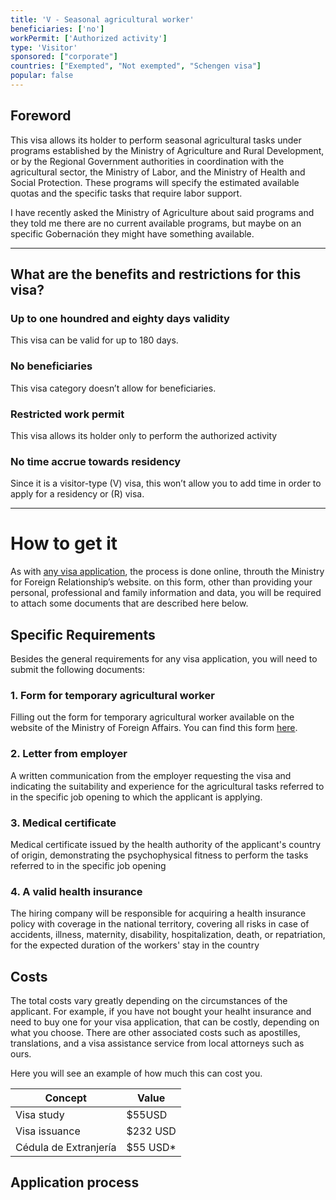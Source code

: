 ```yaml
---
title: 'V - Seasonal agricultural worker'
beneficiaries: ['no']
workPermit: ['Authorized activity']
type: 'Visitor'
sponsored: ["corporate"]
countries: ["Exempted", "Not exempted", "Schengen visa"]
popular: false
---
```

## Foreword

This visa allows its holder to perform seasonal agricultural tasks under programs established by the Ministry of Agriculture and Rural Development, or by the Regional Government authorities  in coordination with the agricultural sector, the Ministry of Labor, and the Ministry of Health and Social Protection. These programs will specify the estimated available quotas and the specific tasks that require labor support.

I have recently asked the Ministry of Agriculture about said programs and they told me there are no current available programs, but maybe on an specific Gobernación they might have something available.

---

## What are the benefits and restrictions for this visa?

### **Up to one houndred and eighty days validity**

This visa can be valid for up to 180 days.

### No **beneficiaries**

This visa category doesn’t allow for beneficiaries.

### Restricted **work permit**

This visa allows its holder only to perform the authorized activity

### **No time accrue towards residency**

Since it is a visitor-type (V) visa, this won’t allow you to add time in order to apply for a residency or (R) visa.

---

# **How to get it**

As with [any visa application](https://www.notion.so/General-visa-application-rules-1dc2c565143e4adb95086f993f184e36?pvs=21), the process is done online, throuth the Ministry for Foreign Relationship’s website. on this form, other than providing your personal, professional and family information and data, you will be required to attach some documents that are described here below.

## Specific Requirements

Besides the general requirements for any visa application, you will need to submit the following documents:

### 1. Form for temporary agricultural worker

Filling out the form for temporary agricultural worker available on the website of the Ministry of Foreign Affairs. You can find this form [here](https://www.cancilleria.gov.co/sites/default/files/FOTOS2020/DP-FO-268%20resumen%20de%20contrato%20para%20trabajador%20agricola%20de%20temporada%20V1.pdf).

### 2. Letter from employer

A written communication from the employer requesting the visa and indicating the suitability and experience for the agricultural tasks referred to in the specific job opening to which the applicant is applying.

### 3. Medical certificate

Medical certificate issued by the health authority of the applicant's country of origin, demonstrating the psychophysical fitness to perform the tasks referred to in the specific job opening

### 4. A valid **health insurance**

The hiring company will be responsible for acquiring a health insurance policy with coverage in the national territory, covering all risks in case of accidents, illness, maternity, disability, hospitalization, death, or repatriation, for the expected duration of the workers' stay in the country

## Costs

The total costs vary greatly depending on the circumstances of the applicant. For example, if you have not bought your healht insurance and need to buy one for your visa application, that can be costly, depending on what you choose. There are other associated costs such as apostilles,  translations, and a visa assistance service from local attorneys such as ours.

Here you will see an example of how much this can cost you.

| Concept | Value |
| --- | --- |
| Visa study | $55USD |
| Visa issuance | $232 USD |
| Cédula de Extranjería | $55 USD* |

## Application process